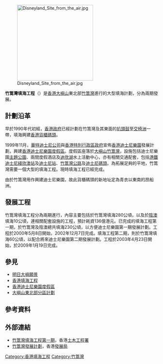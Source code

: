 [[File:Disneyland_Site_from_the_air.jpg|250px]]

'''竹篙灣填海工程'''（{{lang-en|'''Penny's Bay Reclamation'''}}）是[[香港|香港]][[大嶼山|大嶼山]]東北部[[竹篙灣|竹篙灣]]進行的大型填海計劃，分為兩期發展。

==計劃沿革==
早於1990年代初經，[[香港政府|香港政府]]已經計劃在竹篙灣及其東面的[[扒頭鼓|扒頭鼓]]至[[交椅洲|交椅洲]]一帶，填海興建[[香港貨櫃碼頭|香港貨櫃碼頭]]。

1999年11月，[[華特迪士尼公司|華特迪士尼公司]]與[[香港特別行政區政府|香港特別行政區政府]]宣佈[[香港迪士尼樂園|香港迪士尼樂園]]發展計劃，興建[[香港迪士尼樂園度假區|香港迪士尼樂園度假區]]。度假區座落於[[大嶼山|大嶼山]][[竹篙灣|竹篙灣]]，設施包括迪士尼樂園[[主題公園|主題公園]]、兩間度假酒店及[[迪欣湖|迪欣湖]]水上活動中心，亦有相關交通配套，包括[[香港鐵路|港鐵]][[迪士尼綫|迪士尼綫]][[欣澳站|欣澳站]]及[[迪士尼站_(香港)|迪士尼站]]、[[竹篙灣公路|竹篙灣公路]]及[[迪士尼碼頭|迪士尼碼頭]]。為拓展足夠的平地，竹篙灣需要一個大型的填海工程。現時填海工程已經完成。

由於竹篙灣用作興建迪士尼樂園，故此貨櫃碼頭的新地址定為青衣以東南的昂船洲。

==發展工程==
竹篙灣填海工程分為兩期進行，內容主要包括於竹篙灣填海280公頃，以及於[[陰澳|陰澳]]填海10公頃，連相關配套設施的工程，預計耗資136億港元。已完成的填海工程第一期，於竹篙灣及陰澳總共填海230公頃，以方便迪士尼樂園第一期發展計劃。工程於2000年5月8日開始，2002年12月7日完成。填海工程第二期，則於竹篙灣填海60公頃，以配合將來迪士尼樂園第二期發展計劃。工程於2003年4月23日開始，於2009年1月19日完成。

==參見==
*[[明日大嶼願景|明日大嶼願景]]
*[[香港填海工程|香港填海工程]]
*[[香港迪士尼樂園度假區|香港迪士尼樂園度假區]]
*[[大嶼山東北部分區計劃|大嶼山東北部分區計劃]]

==參考資料==
{{Reflist}}

==外部連結==
*[http://www.aud.gov.hk/pdf_c/c41ch04.pdf 竹篙灣填海工程第一期]，香港[[土木工程署|土木工程署]]
*[https://web.archive.org/web/20071216113833/http://www.devb-wb.gov.hk/FileManager/TC/press_releases_and_publications/publications/digest/issue50/conten/cover.pdf 竹篙灣發展計劃]，香港[[發展局|發展局]]

[[Category:香港填海工程|Category:香港填海工程]]
[[Category:竹篙灣|Category:竹篙灣]]